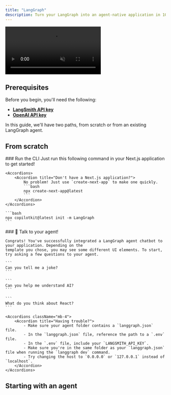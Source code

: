 ```yaml
---
title: "LangGraph"
description: Turn your LangGraph into an agent-native application in 10 minutes.
---
```


<video
  src="https://cdn.copilotkit.ai/docs/copilotkit/images/coagents/chat-example.mp4"
  className="rounded-lg shadow-xl"
  loop
  playsInline
  controls
  autoPlay
  muted
/>

## Prerequisites

Before you begin, you'll need the following:

- [**LangSmith API key**](https://docs.smith.langchain.com/administration/how_to_guides/organization_management/create_account_api_key#api-keys)
- [**OpenAI API key**](https://platform.openai.com/api-keys)

In this guide, we'll have two paths, from scratch or from an existing LangGraph agent.

<Cards>
  <Card
    className="hover:border-primary hover:bg-background"
    title="From scratch"
    description="Start with a blank slate and build your own agent from scratch."
    href="#from-scratch"
  />
  <Card
    className="hover:border-primary hover:bg-background"
    title="From existing agent"
    description="Start with an existing LangGraph agent."
    href="#starting-with-an-agent"
  />
</Cards>

## From scratch

<Steps>
  <Step>
    ### Run the CLI
    Just run this following command in your Next.js application to get started!

    <Accordions>
        <Accordion title="Don't have a Next.js application?">
            No problem! Just use `create-next-app` to make one quickly.
            ```bash
            npx create-next-app@latest
            ```
        </Accordion>
    </Accordions>

    ```bash
    npx copilotkit@latest init -m LangGraph
    ```
  </Step>
  <Step>
    ### 🎉 Talk to your agent!

    Congrats! You've successfully integrated a LangGraph agent chatbot to your application. Depending on the
    template you chose, you may see some different UI elements. To start, try asking a few questions to your agent.

    ```
    Can you tell me a joke?
    ```

    ```
    Can you help me understand AI?
    ```

    ```
    What do you think about React?
    ```

    <Accordions className="mb-4">
        <Accordion title="Having trouble?">
            - Make sure your agent folder contains a `langgraph.json` file.
            - In the `langgraph.json` file, reference the path to a `.env` file.
            - In the `.env` file, include your `LANGSMITH_API_KEY`.
            - Make sure you're in the same folder as your `langgraph.json` file when running the `langgraph dev` command.
            - Try changing the host to `0.0.0.0` or `127.0.0.1` instead of `localhost`.
        </Accordion>
    </Accordions>
  </Step>
</Steps>

## Starting with an agent

